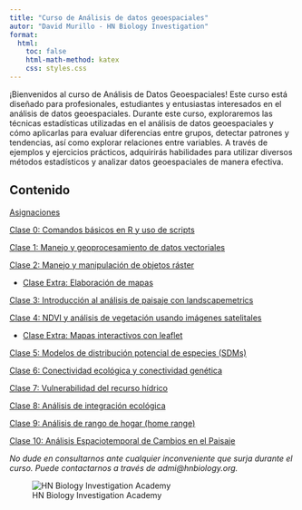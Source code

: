 ---
title: "Curso de Análisis de datos geoespaciales"
autor: "David Murillo - HN Biology Investigation"
format:
  html:
    toc: false
    html-math-method: katex
    css: styles.css
---

¡Bienvenidos al curso de Análisis de Datos Geoespaciales! Este curso está diseñado para profesionales, estudiantes y entusiastas interesados en el análisis de datos geoespaciales. Durante este curso, exploraremos las técnicas estadísticas utilizadas en el análisis de datos geoespaciales y cómo aplicarlas para evaluar diferencias entre grupos, detectar patrones y tendencias, así como explorar relaciones entre variables. A través de ejemplos y ejercicios prácticos, adquirirás habilidades para utilizar diversos métodos estadísticos y analizar datos geoespaciales de manera efectiva. 

## Contenido


[Asignaciones](Asiganciones.html)

[Clase 0: Comandos básicos en R y uso de scripts](Clase1.html)

[Clase 1: Manejo y geoprocesamiento de datos vectoriales](Clase2.html)

[Clase 2: Manejo y manipulación de objetos ráster](Clase3.html)

- [Clase Extra: Elaboración de mapas](Clase6.html)

[Clase 3: Introducción al análisis de paisaje con landscapemetrics](Clase4.html)

[Clase 4: NDVI y análisis de vegetación usando imágenes satelitales](NDVI.html)

- [Clase Extra: Mapas interactivos con leaflet](Clase5.html)

[Clase 5: Modelos de distribución potencial de especies (SDMs)](Clase6Parte1.html)

[Clase 6: Conectividad ecológica y conectividad genética](Conectividad.html)

[Clase 7: Vulnerabilidad del recurso hídrico](Vulnerabilidad.html)

[Clase 8: Análisis de integración ecológica](Integracion.html)

[Clase 9: Análisis de rango de hogar (home range)](HomeRanges.html)

[Clase 10: Análisis Espaciotemporal de Cambios en el Paisaje](LandscapeChanges.html)



*No dude en consultarnos ante cualquier inconveniente que surja durante el curso. Puede contactarnos a través de admi@hnbiology.org.*


![HN Biology Investigation Academy](HN Cursos publicidad/HN Biology Inv large.jpg)




